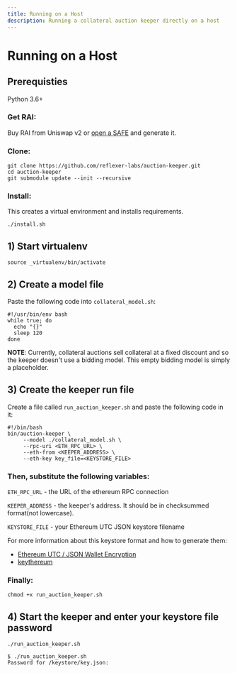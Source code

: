 ```yaml
---
title: Running on a Host
description: Running a collateral auction keeper directly on a host
---
```


# Running on a Host

## Prerequisties

Python 3.6+

### Get RAI:

Buy RAI from Uniswap v2 or [open a SAFE](https://app.gitbook.com/@reflexer-labs/s/geb/pyflex/safe-management/opening-a-safe) and generate it.

### Clone:

```text
git clone https://github.com/reflexer-labs/auction-keeper.git
cd auction-keeper
git submodule update --init --recursive
```

### Install:

This creates a virtual environment and installs requirements.

`./install.sh`

## 1\) Start virtualenv

`source _virtualenv/bin/activate`

## 2\) Create a model file

Paste the following code into `collateral_model.sh`:

```text
#!/usr/bin/env bash
while true; do
  echo "{}"
  sleep 120                   
done
```

**NOTE**: Currently, collateral auctions sell collateral at a fixed discount and so the keeper doesn't use a bidding model. This empty bidding model is simply a placeholder.

## 3\) Create the keeper run file

Create a file called `run_auction_keeper.sh` and paste the following code in it:

```text
#!/bin/bash
bin/auction-keeper \
     --model ./collateral_model.sh \
     --rpc-uri <ETH_RPC_URL> \
     --eth-from <KEEPER_ADDRESS> \
     --eth-key key_file=<KEYSTORE_FILE>
```

### Then, substitute the following variables:

`ETH_RPC_URL` - the URL of the ethereum RPC connection

`KEEPER_ADDRESS` - the keeper's address. It should be in checksummed format\(not lowercase\).

`KEYSTORE_FILE` - your Ethereum UTC JSON keystore filename

For more information about this keystore format and how to generate them:

* [Ethereum UTC / JSON Wallet Encryption](https://wizardforcel.gitbooks.io/practical-cryptography-for-developers-book/content/symmetric-key-ciphers/ethereum-wallet-encryption.html)
* [keythereum](https://github.com/ethereumjs/keythereum)

### Finally:

`chmod +x run_auction_keeper.sh`

## 4\) Start the keeper and enter your keystore file password

`./run_auction_keeper.sh`

```text
$ ./run_auction_keeper.sh
Password for /keystore/key.json:
```

